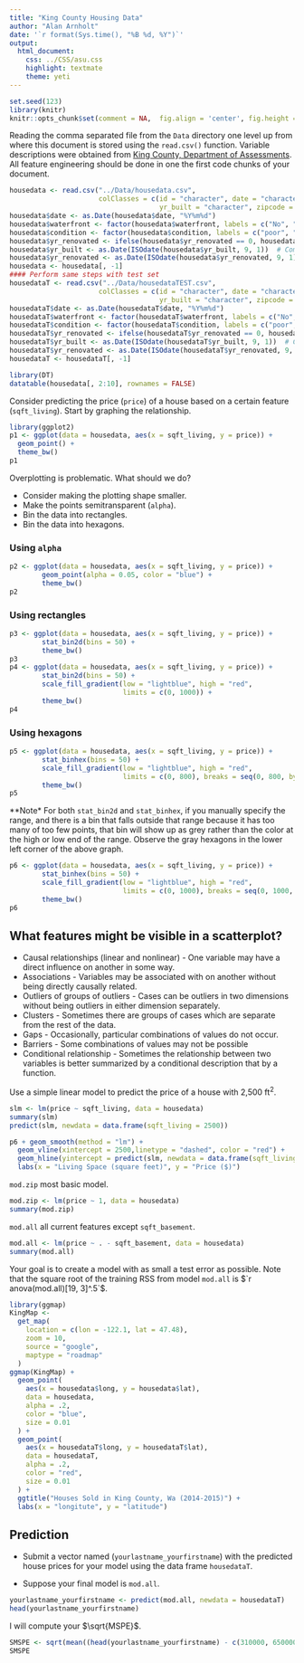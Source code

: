 ```yaml
---
title: "King County Housing Data"
author: "Alan Arnholt"
date: '`r format(Sys.time(), "%B %d, %Y")`'
output:
  html_document:
    css: ../CSS/asu.css
    highlight: textmate
    theme: yeti
---
```


```r
set.seed(123)
library(knitr)
knitr::opts_chunk$set(comment = NA,  fig.align = 'center', fig.height = 5, fig.width = 5, warning = FALSE, message = FALSE, tidy.opts=list(blank = TRUE, width.cutoff= 75))
```

Reading the comma separated file from the `Data` directory one level up from where this document is stored using the `read.csv()` function.  Variable descriptions were obtained from [King County, Department of Assessments](http://your.kingcounty.gov/assessor/eRealProperty/ResGlossaryOfTerms.html).  All feature engineering should be done in one the first code chunks of your document.

```r
housedata <- read.csv("../Data/housedata.csv", 
                      colClasses = c(id = "character", date = "character", 
                                     yr_built = "character", zipcode = "factor", grade = "factor"))
housedata$date <- as.Date(housedata$date, "%Y%m%d")
housedata$waterfront <- factor(housedata$waterfront, labels = c("No", "Yes"))
housedata$condition <- factor(housedata$condition, labels = c("poor", "fair", "average", "good", "very good"))
housedata$yr_renovated <- ifelse(housedata$yr_renovated == 0, housedata$yr_built, housedata$yr_renovated)
housedata$yr_built <- as.Date(ISOdate(housedata$yr_built, 9, 1))  # Complete Year, Sept 1
housedata$yr_renovated <- as.Date(ISOdate(housedata$yr_renovated, 9, 1))  # Last renovated Year, Sept 1
housedata <- housedata[, -1]
#### Perform same steps with test set
housedataT <- read.csv("../Data/housedataTEST.csv", 
                      colClasses = c(id = "character", date = "character", 
                                     yr_built = "character", zipcode = "factor", grade = "factor"))
housedataT$date <- as.Date(housedataT$date, "%Y%m%d")
housedataT$waterfront <- factor(housedataT$waterfront, labels = c("No", "Yes"))
housedataT$condition <- factor(housedataT$condition, labels = c("poor", "fair", "average", "good", "very good"))
housedataT$yr_renovated <- ifelse(housedataT$yr_renovated == 0, housedataT$yr_built, housedataT$yr_renovated)
housedataT$yr_built <- as.Date(ISOdate(housedataT$yr_built, 9, 1))  # Complete Year, Sept 1
housedataT$yr_renovated <- as.Date(ISOdate(housedataT$yr_renovated, 9, 1))  # Last renovated Year, Sept 1
housedataT <- housedataT[, -1]
```

```r
library(DT)
datatable(housedata[, 2:10], rownames = FALSE)
```

Consider predicting the price (`price`) of a house based on a certain feature (`sqft_living`).  Start by graphing the relationship.

```r
library(ggplot2)
p1 <- ggplot(data = housedata, aes(x = sqft_living, y = price)) + 
  geom_point() + 
  theme_bw()
p1
```

Overplotting is problematic.  What should we do?

* Consider making the plotting shape smaller.
* Make the points semitransparent (`alpha`).
* Bin the data into rectangles.
* Bin the data into hexagons.


### Using `alpha`

```r
p2 <- ggplot(data = housedata, aes(x = sqft_living, y = price)) + 
        geom_point(alpha = 0.05, color = "blue") + 
        theme_bw() 
p2
```

### Using rectangles

```r
p3 <- ggplot(data = housedata, aes(x = sqft_living, y = price)) + 
        stat_bin2d(bins = 50) + 
        theme_bw()
p3
p4 <- ggplot(data = housedata, aes(x = sqft_living, y = price)) + 
        stat_bin2d(bins = 50) + 
        scale_fill_gradient(low = "lightblue", high = "red", 
                            limits = c(0, 1000)) +
        theme_bw()
p4
```

### Using hexagons

```r
p5 <- ggplot(data = housedata, aes(x = sqft_living, y = price)) + 
        stat_binhex(bins = 50) + 
        scale_fill_gradient(low = "lightblue", high = "red", 
                            limits = c(0, 800), breaks = seq(0, 800, by = 200)) +
        theme_bw()
p5
```

**Note*  For both `stat_bin2d` and `stat_binhex`, if you manually specify the range, and there is a bin that falls outside that range because it has too many of too few points, that bin will show up as grey rather than the color at the high or low end of the range. Observe the gray hexagons in the lower left corner of the above graph.

```r
p6 <- ggplot(data = housedata, aes(x = sqft_living, y = price)) + 
        stat_binhex(bins = 50) + 
        scale_fill_gradient(low = "lightblue", high = "red", 
                            limits = c(0, 1000), breaks = seq(0, 1000, by = 200)) +
        theme_bw()
p6
```

## What features might be visible in a scatterplot?

* Causal relationships (linear and nonlinear) - One variable may have a direct influence on another in some way.  
* Associations - Variables may be associated with on another without being directly causally related.
* Outliers of groups of outliers - Cases can be outliers in two dimensions without being outliers in either dimension separately.
* Clusters - Sometimes there are groups of cases which are separate from the rest of the data.
* Gaps - Occasionally, particular combinations of values do not occur.
* Barriers - Some combinations of values may not be possible
* Conditional relationship - Sometimes the relationship between two variables is better summarized by a conditional description that by a function.

Use a simple linear model to predict the price of a house with 2,500 $\text{ft}^2$.

```r
slm <- lm(price ~ sqft_living, data = housedata)
summary(slm)
predict(slm, newdata = data.frame(sqft_living = 2500))
```

```r
p6 + geom_smooth(method = "lm") + 
  geom_vline(xintercept = 2500,linetype = "dashed", color = "red") +
  geom_hline(yintercept = predict(slm, newdata = data.frame(sqft_living = 2500)), linetype = "dashed", color = "red") + 
  labs(x = "Living Space (square feet)", y = "Price ($)")
```

`mod.zip` most basic model.

```r
mod.zip <- lm(price ~ 1, data = housedata)
summary(mod.zip)
```

`mod.all` all current features except `sqft_basement`.

```r
mod.all <- lm(price ~ . - sqft_basement, data = housedata)
summary(mod.all)
```

Your goal is to create a model with as small a test error as possible.  Note that the square root of the training RSS from model `mod.all` is $`r anova(mod.all)[19, 3]^.5`$.



```r
library(ggmap)
KingMap <-
  get_map(
    location = c(lon = -122.1, lat = 47.48),
    zoom = 10,
    source = "google",
    maptype = "roadmap"
  )
ggmap(KingMap) +
  geom_point(
    aes(x = housedata$long, y = housedata$lat),
    data = housedata,
    alpha = .2,
    color = "blue",
    size = 0.01
  ) +
  geom_point(
    aes(x = housedataT$long, y = housedataT$lat),
    data = housedataT,
    alpha = .2,
    color = "red",
    size = 0.01
  ) +
  ggtitle("Houses Sold in King County, Wa (2014-2015)") +
  labs(x = "longitute", y = "latitude")
```

## Prediction

* Submit a vector named (`yourlastname_yourfirstname`) with the predicted house prices for your model using the data frame `housedataT`.

* Suppose your final model is `mod.all`.

```r
yourlastname_yourfirstname <- predict(mod.all, newdata = housedataT)
head(yourlastname_yourfirstname)
```

I will compute your $\sqrt{MSPE}$.

```r
SMSPE <- sqrt(mean((head(yourlastname_yourfirstname) - c(310000, 650000, 233000, 580500, 535000, 605000))^2))
SMSPE
```


